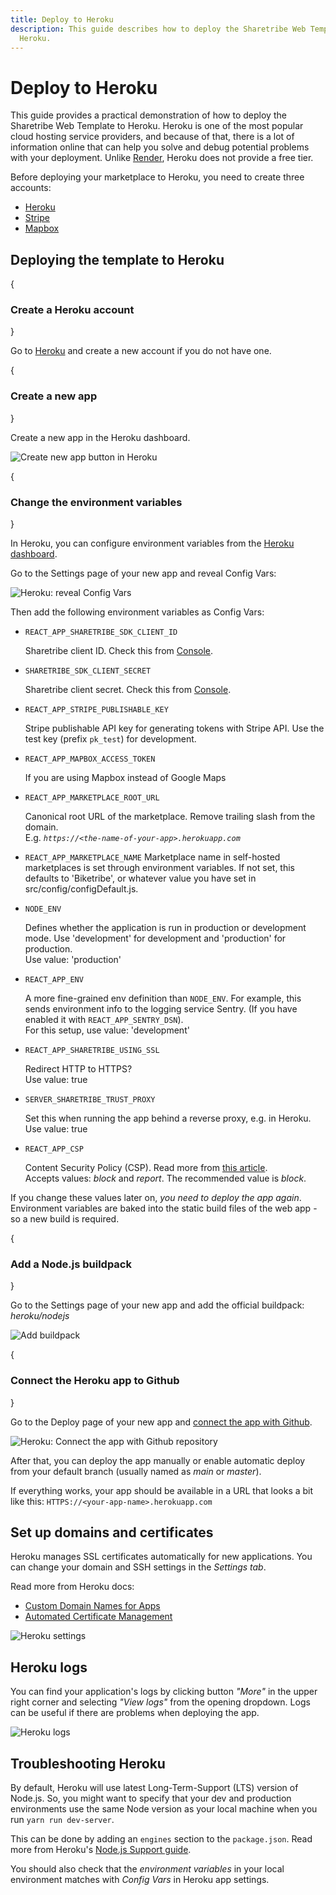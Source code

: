 ```yaml
---
title: Deploy to Heroku
description: This guide describes how to deploy the Sharetribe Web Template to
  Heroku.
---
```



# Deploy to Heroku

This guide provides a practical demonstration of how to deploy the
Sharetribe Web Template to Heroku. Heroku is one of the most popular
cloud hosting service providers, and because of that, there is a lot of
information online that can help you solve and debug potential problems
with your deployment. Unlike [Render](https://www.render.com), Heroku
does not provide a free tier.

Before deploying your marketplace to Heroku, you need to create three
accounts:

- [Heroku](https://www.heroku.com/)
- [Stripe](https://stripe.com/)
- [Mapbox](https://www.mapbox.com/)

## Deploying the template to Heroku

<Steps>

{<h3>Create a Heroku account</h3>}

Go to [Heroku](https://www.heroku.com/pricing) and create a new account
if you do not have one.

{<h3>Create a new app</h3>}

Create a new app in the Heroku dashboard.

![Create new app button in Heroku](./heroku-create-new-app.png)

{<h3>Change the environment variables</h3>}

In Heroku, you can configure environment variables from the
[Heroku dashboard](https://devcenter.heroku.com/articles/config-vars#using-the-heroku-dashboard).

Go to the Settings page of your new app and reveal Config Vars:

![Heroku: reveal Config Vars](./heroku-config-vars.png)

Then add the following environment variables as Config Vars:

- `REACT_APP_SHARETRIBE_SDK_CLIENT_ID`

  Sharetribe client ID. Check this from
  [Console](https://console.sharetribe.com/advanced/applications).

- `SHARETRIBE_SDK_CLIENT_SECRET`

  Sharetribe client secret. Check this from
  [Console](https://console.sharetribe.com/advanced/applications).

- `REACT_APP_STRIPE_PUBLISHABLE_KEY`

  Stripe publishable API key for generating tokens with Stripe API. Use
  the test key (prefix `pk_test`) for development.

- `REACT_APP_MAPBOX_ACCESS_TOKEN`

  If you are using Mapbox instead of Google Maps

- `REACT_APP_MARKETPLACE_ROOT_URL`

  Canonical root URL of the marketplace. Remove trailing slash from the
  domain.<br />E.g. _`https://<the-name-of-your-app>.herokuapp.com`_

- `REACT_APP_MARKETPLACE_NAME` Marketplace name in self-hosted
  marketplaces is set through environment variables. If not set, this
  defaults to 'Biketribe', or whatever value you have set in
  src/config/configDefault.js.

- `NODE_ENV`

  Defines whether the application is run in production or development
  mode. Use 'development' for development and 'production' for
  production.<br/> Use value: 'production'

- `REACT_APP_ENV`

  A more fine-grained env definition than `NODE_ENV`. For example, this
  sends environment info to the logging service Sentry. (If you have
  enabled it with `REACT_APP_SENTRY_DSN`).<br/> For this setup, use
  value: 'development'

- `REACT_APP_SHARETRIBE_USING_SSL`

  Redirect HTTP to HTTPS?<br/> Use value: true

- `SERVER_SHARETRIBE_TRUST_PROXY`

  Set this when running the app behind a reverse proxy, e.g. in
  Heroku.<br/> Use value: true

- `REACT_APP_CSP`

  Content Security Policy (CSP). Read more from
  [this article](/template/how-to-set-up-csp-for-template/).<br />
  Accepts values: _block_ and _report_. The recommended value is
  _block_.

If you change these values later on, _you need to deploy the app again_.
Environment variables are baked into the static build files of the web
app - so a new build is required.

{<h3>Add a Node.js buildpack</h3>}

Go to the Settings page of your new app and add the official buildpack:
_heroku/nodejs_

![Add buildpack](./heroku-add-buildpack.png)

{<h3>Connect the Heroku app to Github</h3>}

Go to the Deploy page of your new app and
[connect the app with Github](https://devcenter.heroku.com/articles/github-integration#enabling-github-integration).

![Heroku: Connect the app with Github repository](./heroku-connect-to-github.png)

After that, you can deploy the app manually or enable automatic deploy
from your default branch (usually named as _main_ or _master_).

If everything works, your app should be available in a URL that looks a
bit like this: `HTTPS://<your-app-name>.herokuapp.com`

</Steps>

## Set up domains and certificates

Heroku manages SSL certificates automatically for new applications. You
can change your domain and SSH settings in the _Settings tab_.

Read more from Heroku docs:

- [Custom Domain Names for Apps](https://devcenter.heroku.com/articles/custom-domains)
- [Automated Certificate Management](https://devcenter.heroku.com/articles/automated-certificate-management)

![Heroku settings](./heroku-domains.png)

## Heroku logs

You can find your application's logs by clicking button _"More"_ in the
upper right corner and selecting _"View logs"_ from the opening
dropdown. Logs can be useful if there are problems when deploying the
app.

![Heroku logs](./heroku-logs.png)

## Troubleshooting Heroku

By default, Heroku will use latest Long-Term-Support (LTS) version of
Node.js. So, you might want to specify that your dev and production
environments use the same Node version as your local machine when you
run `yarn run dev-server`.

This can be done by adding an `engines` section to the `package.json`.
Read more from Heroku's
[Node.js Support guide](https://devcenter.heroku.com/articles/nodejs-support#specifying-a-node-js-version).

You should also check that the _environment variables_ in your local
environment matches with _Config Vars_ in Heroku app settings.
